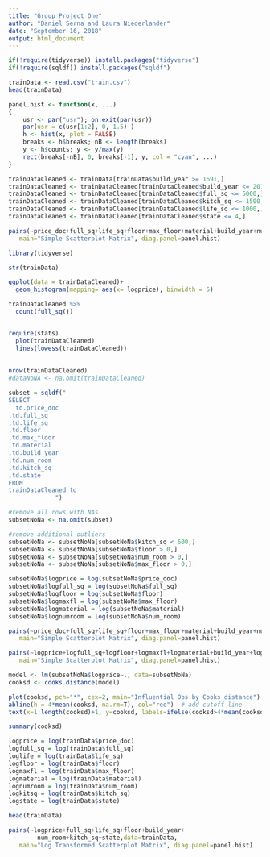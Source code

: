 ```yaml
---
title: "Group Project One"
author: "Daniel Serna and Laura Niederlander"
date: "September 16, 2018"
output: html_document
---
```


```r
if(!require(tidyverse)) install.packages("tidyverse")
if(!require(sqldf)) install.packages("sqldf")
```
```r
trainData <- read.csv("train.csv")
head(trainData)
```

```r
panel.hist <- function(x, ...)
{
    usr <- par("usr"); on.exit(par(usr))
    par(usr = c(usr[1:2], 0, 1.5) )
    h <- hist(x, plot = FALSE)
    breaks <- h$breaks; nB <- length(breaks)
    y <- h$counts; y <- y/max(y)
    rect(breaks[-nB], 0, breaks[-1], y, col = "cyan", ...)
}
```

```r
trainDataCleaned <- trainData[trainData$build_year >= 1691,]
trainDataCleaned <- trainDataCleaned[trainDataCleaned$build_year <= 2018,]
trainDataCleaned <- trainDataCleaned[trainDataCleaned$full_sq <= 5000,]
trainDataCleaned <- trainDataCleaned[trainDataCleaned$kitch_sq <= 1500,]
trainDataCleaned <- trainDataCleaned[trainDataCleaned$life_sq <= 1000,]
trainDataCleaned <- trainDataCleaned[trainDataCleaned$state <= 4,]
```

```r
pairs(~price_doc+full_sq+life_sq+floor+max_floor+material+build_year+num_room+kitch_sq+state,data=trainDataCleaned, 
   main="Simple Scatterplot Matrix", diag.panel=panel.hist)
```

```r
library(tidyverse)

str(trainData)

ggplot(data = trainDataCleaned)+
  geom_histogram(mapping= aes(x= logprice), binwidth = 5)

trainDataCleaned %>%
  count(full_sq())


require(stats)
  plot(trainDataCleaned)
  lines(lowess(trainDataCleaned))
  
  
nrow(trainDataCleaned)
#dataNoNA <- na.omit(trainDataCleaned)

subset = sqldf("
SELECT
  td.price_doc
,td.full_sq
,td.life_sq
,td.floor
,td.max_floor
,td.material
,td.build_year
,td.num_room
,td.kitch_sq
,td.state
FROM
trainDataCleaned td
             ")

#remove all rows with NAs
subsetNoNa <- na.omit(subset)

#remove additional outliers
subsetNoNa <- subsetNoNa[subsetNoNa$kitch_sq < 600,]
subsetNoNa <- subsetNoNa[subsetNoNa$floor > 0,]
subsetNoNa <- subsetNoNa[subsetNoNa$num_room > 0,]
subsetNoNa <- subsetNoNa[subsetNoNa$max_floor > 0,]

subsetNoNa$logprice = log(subsetNoNa$price_doc) 
subsetNoNa$logfull_sq = log(subsetNoNa$full_sq)
subsetNoNa$logfloor = log(subsetNoNa$floor)
subsetNoNa$logmaxfl = log(subsetNoNa$max_floor)
subsetNoNa$logmaterial = log(subsetNoNa$material)
subsetNoNa$lognumroom = log(subsetNoNa$num_room)

pairs(~price_doc+full_sq+life_sq+floor+max_floor+material+build_year+num_room+kitch_sq+state,data=subsetNoNa, 
   main="Simple Scatterplot Matrix", diag.panel=panel.hist)

pairs(~logprice+logfull_sq+logfloor+logmaxfl+logmaterial+build_year+lognumroom+logkitsq+state,data=subsetNoNa, 
   main="Simple Scatterplot Matrix", diag.panel=panel.hist)

```

```r

model <- lm(subsetNoNa$logprice~., data=subsetNoNa)
cooksd <- cooks.distance(model)

plot(cooksd, pch="*", cex=2, main="Influential Obs by Cooks distance")  # plot cook's distance
abline(h = 4*mean(cooksd, na.rm=T), col="red")  # add cutoff line
text(x=1:length(cooksd)+1, y=cooksd, labels=ifelse(cooksd>4*mean(cooksd, na.rm=T),names(cooksd),""), col="red")  # add labels

summary(cooksd)

```

```r
logprice = log(trainData$price_doc) 
logfull_sq = log(trainData$full_sq)
loglife = log(trainData$life_sq)
logfloor = log(trainData$floor)
logmaxfl = log(trainData$max_floor)
logmaterial = log(trainData$material)
lognumroom = log(trainData$num_room)
logkitsq = log(trainData$kitch_sq)
logstate = log(trainData$state)

head(trainData)
```


```r

pairs(~logprice+full_sq+life_sq+floor+build_year+
        num_room+kitch_sq+state,data=trainData, 
   main="Log Transformed Scatterplot Matrix", diag.panel=panel.hist)

```



